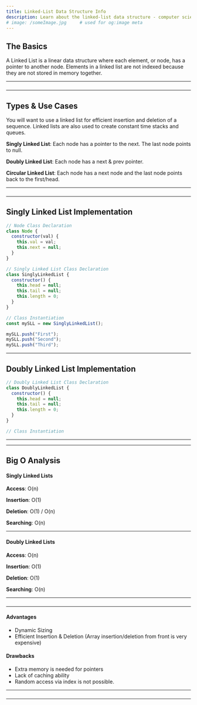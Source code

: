 ```yaml
---
title: Linked-List Data Structure Info
description: Learn about the linked-list data structure - computer science.
# image: /someImage.jpg     # used for og:image meta
---
```


## The Basics

A Linked List is a linear data structure where each element, or node, has a pointer to another node.
Elements in a linked list are not indexed because they are not stored in memory together.

---

###

---

## Types & Use Cases

You will want to use a linked list for efficient insertion and deletion of a sequence. Linked lists are also used to
create constant time stacks and queues.

**Singly Linked List**: Each node has a pointer to the next. The last node points to null.

**Doubly Linked List**: Each node has a next & prev pointer.

**Circular Linked List**: Each node has a next node and the last node points back to the first/head.

---

###

---

## Singly Linked List Implementation

```js title=scripts/singly-linked-list lineNumbers=true highlight={1,9,18}
// Node Class Declaration
class Node {
  constructor(val) {
    this.val = val;
    this.next = null;
  }
}

// Singly Linked List Class Declaration
class SinglyLinkedList {
  constructor() {
    this.head = null;
    this.tail = null;
    this.length = 0;
  }
}

// Class Instantiation
const mySLL = new SinglyLinkedList();

mySLL.push("First");
mySLL.push("Second");
mySLL.push("Third");
```

---

## Doubly Linked List Implementation

```js title=scripts/doubly-linked-list lineNumbers=true highlight={1,10}
// Doubly Linked List Class Declaration
class DoublyLinkedList {
  constructor() {
    this.head = null;
    this.tail = null;
    this.length = 0;
  }
}

// Class Instantiation
```

---

---

## Big O Analysis

#### Singly Linked Lists

**Access**: O(n)

**Insertion**: O(1)

**Deletion**: O(1) / O(n)

**Searching**: O(n)

---

#### Doubly Linked Lists

**Access**: O(n)

**Insertion**: O(1)

**Deletion**: O(1)

**Searching**: O(n)

---

###

---

#### Advantages

- Dynamic Sizing
- Efficient Insertion & Deletion (Array insertion/deletion from front is very expensive)

#### Drawbacks

- Extra memory is needed for pointers
- Lack of caching ability
- Random access via index is not possible.

---

###

---

<!-- ## Advanced Linked-List Questions -->
